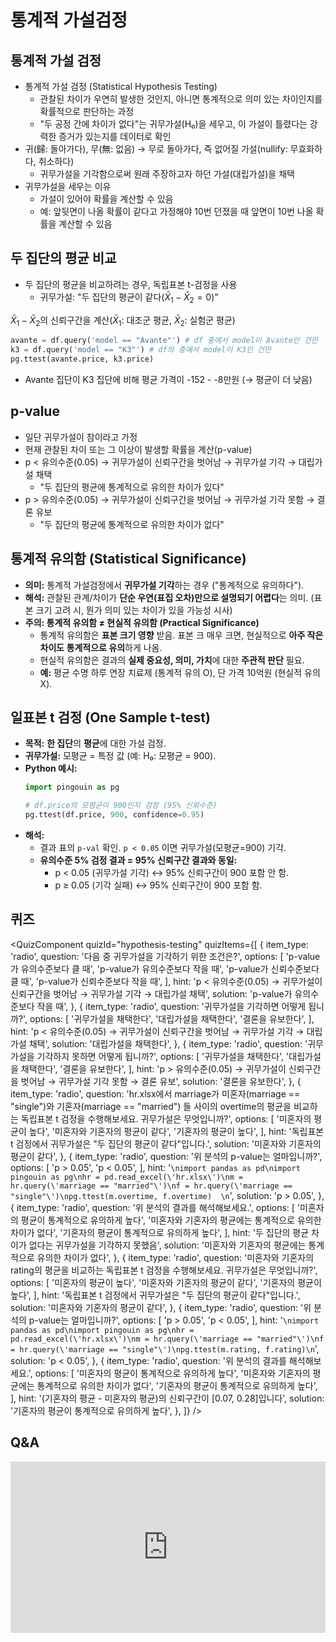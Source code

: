 # 통계적 가설검정

## 통계적 가설 검정

- 통계적 가설 검정 (Statistical Hypothesis Testing)
    - 관찰된 차이가 우연히 발생한 것인지, 아니면 통계적으로 의미 있는 차이인지를 확률적으로 판단하는 과정
    - "두 공정 간에 차이가 없다"는 귀무가설(H₀)을 세우고, 이 가설이 틀렸다는 강력한 증거가 있는지를 데이터로 확인
- 귀(歸: 돌아가다), 무(無: 없음) → 무로 돌아가다, 즉 없어질 가설(nullify: 무효화하다, 취소하다)
    - 귀무가설을 기각함으로써 원래 주장하고자 하던 가설(대립가설)을 채택
- 귀무가설을 세우는 이유
    - 가설이 있어야 확률을 계산할 수 있음
    - 예: 앞뒷면이 나올 확률이 같다고 가정해야 10번 던졌을 때 앞면이 10번 나올 확률을 계산할 수 있음

## 두 집단의 평균 비교

- 두 집단의 평균을 비교하려는 경우, 독립표본 t-검정을 사용
    - 귀무가설: "두 집단의 평균이 같다($\bar{X}_1-\bar{X}_2=0$)"

$\bar{X}_1-\bar{X}_2$의 신뢰구간을 계산($\bar{X}_1$: 대조군 평균, $\bar{X}_2$: 실험군 평균)

```python
avante = df.query('model == "Avante"') # df 중에서 model이 Avante인 건만
k3 = df.query('model == "K3"') # df의 중에서 model이 K3인 건만
pg.ttest(avante.price, k3.price)
```

- Avante 집단이 K3 집단에 비해 평균 가격이 -152 - -8만원 (→ 평균이 더 낮음)


## p-value

- 일단 귀무가설이 참이라고 가정
- 현재 관찰된 차이 또는 그 이상이 발생할 확률을 계산(p-value)
- p < 유의수준(0.05) → 귀무가설이 신뢰구간을 벗어남 → 귀무가설 기각 → 대립가설 채택
    - "두 집단의 평균에 통계적으로 유의한 차이가 있다"
- p > 유의수준(0.05) → 귀무가설이 신뢰구간을 벗어남 → 귀무가설 기각 못함 → 결론 유보
    - "두 집단의 평균에 통계적으로 유의한 차이가 없다"


## 통계적 유의함 (Statistical Significance)

*   **의미:** 통계적 가설검정에서 **귀무가설 기각**하는 경우 ("통계적으로 유의하다").
*   **해석:** 관찰된 관계/차이가 **단순 우연(표집 오차)만으로 설명되기 어렵다**는 의미. (표본 크기 고려 시, 뭔가 의미 있는 차이가 있을 가능성 시사)
*   **주의: 통계적 유의함 ≠ 현실적 유의함 (Practical Significance)**
    *   통계적 유의함은 **표본 크기 영향** 받음. 표본 크 매우 크면, 현실적으로 **아주 작은 차이도 통계적으로 유의**하게 나옴.
    *   현실적 유의함은 결과의 **실제 중요성, 의미, 가치**에 대한 **주관적 판단** 필요.
    *   **예:** 평균 수명 하루 연장 치료제 (통계적 유의 O), 단 가격 10억원 (현실적 유의 X).

## 일표본 t 검정 (One Sample t-test)

*   **목적:** **한 집단**의 **평균**에 대한 가설 검정.
*   **귀무가설:** 모평균 = 특정 값 (예: H₀: 모평균 = 900).
*   **Python 예시:**
    ```python
    import pingouin as pg

    # df.price의 모평균이 900인지 검정 (95% 신뢰수준)
    pg.ttest(df.price, 900, confidence=0.95)
    ```
*   **해석:**
    *   결과 표의 `p-val` 확인. `p < 0.05` 이면 귀무가설(모평균=900) 기각.
    *   **유의수준 5% 검정 결과 = 95% 신뢰구간 결과와 동일:**
        *   p < 0.05 (귀무가설 기각) ↔ 95% 신뢰구간이 900 포함 안 함.
        *   p ≥ 0.05 (기각 실패) ↔ 95% 신뢰구간이 900 포함 함.


## 퀴즈


<QuizComponent quizId="hypothesis-testing" quizItems={[
    {
        item_type: 'radio',
        question: '다음 중 귀무가설을 기각하기 위한 조건은?',
        options: [
            'p-value가 유의수준보다 클 때',
            'p-value가 유의수준보다 작을 때',
            'p-value가 신뢰수준보다 클 때',
            'p-value가 신뢰수준보다 작을 때',
        ],
        hint: 'p < 유의수준(0.05) → 귀무가설이 신뢰구간을 벗어남 → 귀무가설 기각 → 대립가설 채택',
        solution: 'p-value가 유의수준보다 작을 때',
    },
    {
        item_type: 'radio',
        question: '귀무가설을 기각하면 어떻게 됩니까?',
        options: [
            '귀무가설을 채택한다',
            '대립가설을 채택한다',
            '결론을 유보한다',
        ],
        hint: 'p < 유의수준(0.05) → 귀무가설이 신뢰구간을 벗어남 → 귀무가설 기각 → 대립가설 채택',
        solution: '대립가설을 채택한다',
    },
    {
        item_type: 'radio',
        question: '귀무가설을 기각하지 못하면 어떻게 됩니까?',
        options: [
            '귀무가설을 채택한다',
            '대립가설을 채택한다',
            '결론을 유보한다',
        ],
        hint: 'p > 유의수준(0.05) → 귀무가설이 신뢰구간을 벗어남 → 귀무가설 기각 못함 → 결론 유보',
        solution: '결론을 유보한다',
    },
    {
        item_type: 'radio',
        question: 'hr.xlsx에서 marriage가 미혼자(marriage == "single")와 기혼자(marriage == "married") 들 사이의 overtime의 평균을 비교하는 독립표본 t 검정을 수행해보세요. 귀무가설은 무엇입니까?',
        options: [
            '미혼자의 평균이 높다',
            '미혼자와 기혼자의 평균이 같다',
            '기혼자의 평균이 높다',
        ],
        hint: '독립표본 t 검정에서 귀무가설은 "두 집단의 평균이 같다"입니다.',
        solution: '미혼자와 기혼자의 평균이 같다',
    },
    {
        item_type: 'radio',
        question: '위 분석의 p-value는 얼마입니까?',
        options: [
            'p > 0.05',
            'p < 0.05',
        ],
        hint: '```\nimport pandas as pd\nimport pingouin as pg\nhr = pd.read_excel(\'hr.xlsx\')\nm = hr.query(\'marriage == "married"\')\nf = hr.query(\'marriage == "single"\')\npg.ttest(m.overtime, f.overtime)  \n```',
        solution: 'p > 0.05',
    },
    {
        item_type: 'radio',
        question: '위 분석의 결과를 해석해보세요.',
        options: [
            '미혼자의 평균이 통계적으로 유의하게 높다',
            '미혼자와 기혼자의 평균에는 통계적으로 유의한 차이가 없다',
            '기혼자의 평균이 통계적으로 유의하게 높다',
        ],
        hint: '두 집단의 평균 차이가 없다는 귀무가설을 기각하지 못했음',
        solution: '미혼자와 기혼자의 평균에는 통계적으로 유의한 차이가 없다',
    },
    {
        item_type: 'radio',
        question: '미혼자와 기혼자의 rating의 평균을 비교하는 독립표본 t 검정을 수행해보세요. 귀무가설은 무엇입니까?',
        options: [
            '미혼자의 평균이 높다',
            '미혼자와 기혼자의 평균이 같다',
            '기혼자의 평균이 높다',
        ],
        hint: '독립표본 t 검정에서 귀무가설은 "두 집단의 평균이 같다"입니다.',
        solution: '미혼자와 기혼자의 평균이 같다',
    },
    {
        item_type: 'radio',
        question: '위 분석의 p-value는 얼마입니까?',
        options: [
            'p > 0.05',
            'p < 0.05',
        ],
        hint: '```\nimport pandas as pd\nimport pingouin as pg\nhr = pd.read_excel(\'hr.xlsx\')\nm = hr.query(\'marriage == "married"\')\nf = hr.query(\'marriage == "single"\')\npg.ttest(m.rating, f.rating)\n```',
        solution: 'p < 0.05',
    },
    {
        item_type: 'radio',
        question: '위 분석의 결과를 해석해보세요.',
        options: [
            '미혼자의 평균이 통계적으로 유의하게 높다',
            '미혼자와 기혼자의 평균에는 통계적으로 유의한 차이가 없다',
            '기혼자의 평균이 통계적으로 유의하게 높다',
        ],
        hint: '(기혼자의 평균 - 미혼자의 평균)의 신뢰구간이 [0.07, 0.28]입니다',
        solution: '기혼자의 평균이 통계적으로 유의하게 높다',
    },
]} />


## Q&A
<iframe src="https://tally.so/embed/wbOOKg?alignLeft=1&hideTitle=1&transparentBackground=1&dynamicHeight=0" loading="lazy" width="100%" height="274" frameborder="0" marginheight="0" marginwidth="0" title="Q&A"></iframe>
